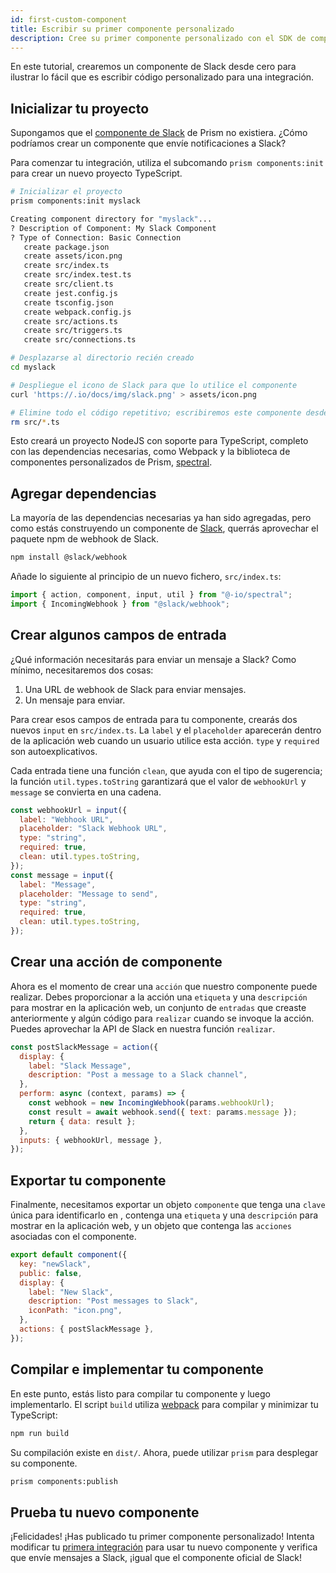 ```yaml
---
id: first-custom-component
title: Escribir su primer componente personalizado
description: Cree su primer componente personalizado con el SDK de componentes de Spectral.
---
```



En este tutorial, crearemos un componente de Slack desde cero para ilustrar lo fácil que es escribir código personalizado para una integración.

## Inicializar tu proyecto

Supongamos que el [componente de Slack](components/slack.mdx) de Prism no existiera. ¿Cómo podríamos crear un componente que envíe notificaciones a Slack?

Para comenzar tu integración, utiliza el subcomando `prism components:init` para crear un nuevo proyecto TypeScript.

```bash
# Inicializar el proyecto
prism components:init myslack

Creating component directory for "myslack"...
? Description of Component: My Slack Component
? Type of Connection: Basic Connection
   create package.json
   create assets/icon.png
   create src/index.ts
   create src/index.test.ts
   create src/client.ts
   create jest.config.js
   create tsconfig.json
   create webpack.config.js
   create src/actions.ts
   create src/triggers.ts
   create src/connections.ts

# Desplazarse al directorio recién creado
cd myslack

# Despliegue el icono de Slack para que lo utilice el componente
curl 'https://.io/docs/img/slack.png' > assets/icon.png

# Elimine todo el código repetitivo; escribiremos este componente desde cero.
rm src/*.ts
```

Esto creará un proyecto NodeJS con soporte para TypeScript, completo con las dependencias necesarias, como Webpack y la biblioteca de componentes personalizados de Prism, [spectral](https://www.npmjs.com/package/@-io/spectral).

## Agregar dependencias

La mayoría de las dependencias necesarias ya han sido agregadas, pero como estás construyendo un componente de [Slack](https://slack.com/), querrás aprovechar el paquete npm de webhook de Slack.

```bash
npm install @slack/webhook
```

Añade lo siguiente al principio de un nuevo fichero, `src/index.ts`:

```js title="src/index.ts"
import { action, component, input, util } from "@-io/spectral";
import { IncomingWebhook } from "@slack/webhook";
```

## Crear algunos campos de entrada

¿Qué información necesitarás para enviar un mensaje a Slack? Como mínimo, necesitaremos dos cosas:

1. Una URL de webhook de Slack para enviar mensajes.
2. Un mensaje para enviar.

Para crear esos campos de entrada para tu componente, crearás dos nuevos `input` en `src/index.ts`.
La `label` y el `placeholder` aparecerán dentro de la aplicación web cuando un usuario utilice esta acción. `type` y `required` son autoexplicativos.

Cada entrada tiene una función `clean`, que ayuda con el tipo de sugerencia; la función `util.types.toString` garantizará que el valor de `webhookUrl` y `message` se convierta en una cadena.

```js title="src/index.ts"
const webhookUrl = input({
  label: "Webhook URL",
  placeholder: "Slack Webhook URL",
  type: "string",
  required: true,
  clean: util.types.toString,
});
const message = input({
  label: "Message",
  placeholder: "Message to send",
  type: "string",
  required: true,
  clean: util.types.toString,
});
```

## Crear una acción de componente

Ahora es el momento de crear una `acción` que nuestro componente puede realizar.
Debes proporcionar a la acción una `etiqueta` y una `descripción` para mostrar en la aplicación web, un conjunto de `entradas` que creaste anteriormente y algún código para `realizar` cuando se invoque la acción.
Puedes aprovechar la API de Slack en nuestra función `realizar`.

```js title="src/index.ts"
const postSlackMessage = action({
  display: {
    label: "Slack Message",
    description: "Post a message to a Slack channel",
  },
  perform: async (context, params) => {
    const webhook = new IncomingWebhook(params.webhookUrl);
    const result = await webhook.send({ text: params.message });
    return { data: result };
  },
  inputs: { webhookUrl, message },
});
```

## Exportar tu componente

Finalmente, necesitamos exportar un objeto `componente` que tenga una `clave` única para identificarlo en , contenga una `etiqueta` y una `descripción` para mostrar en la aplicación web, y un objeto que contenga las `acciones` asociadas con el componente.

```js title="src/index.ts"
export default component({
  key: "newSlack",
  public: false,
  display: {
    label: "New Slack",
    description: "Post messages to Slack",
    iconPath: "icon.png",
  },
  actions: { postSlackMessage },
});
```

## Compilar e implementar tu componente

En este punto, estás listo para compilar tu componente y luego implementarlo.
El script `build` utiliza [webpack](https://webpack.js.org/) para compilar y minimizar tu TypeScript:

```bash
npm run build
```

Su compilación existe en `dist/`.
Ahora, puede utilizar `prism` para desplegar su componente.

```bash
prism components:publish
```

## Prueba tu nuevo componente

¡Felicidades! ¡Has publicado tu primer componente personalizado!
Intenta modificar tu [primera integración](getting-started/first-integration/build-first-integration.mdx) para usar tu nuevo componente y verifica que envíe mensajes a Slack, ¡igual que el componente oficial de Slack!